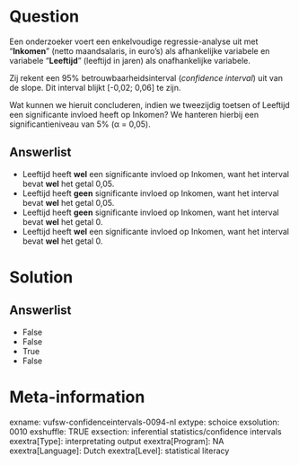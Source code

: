 Question
========
Een onderzoeker voert een enkelvoudige regressie-analyse uit met
"**Inkomen**" (netto maandsalaris, in euro's) als afhankelijke variabele
en variabele "**Leeftijd**" (leeftijd in jaren) als onafhankelijke
variabele.  
  
Zij rekent een 95% betrouwbaarheidsinterval (*confidence interval*) uit
van de slope. Dit interval blijkt \[-0,02; 0,06\] te zijn.  
  
Wat kunnen we hieruit concluderen, indien we tweezijdig toetsen of
Leeftijd een significante invloed heeft op Inkomen? We hanteren hierbij
een significantieniveau van 5% (α = 0,05).

Answerlist
----------
* Leeftijd heeft **wel** een significante invloed op Inkomen, want het
  interval bevat **wel** het getal 0,05.
* Leeftijd heeft **geen** significante invloed op Inkomen, want het
  interval bevat **wel** het getal 0,05.
* Leeftijd heeft **geen** significante invloed op Inkomen, want het
  interval bevat **wel** het getal 0.
* Leeftijd heeft **wel** een significante invloed op Inkomen, want het
  interval bevat **wel** het getal 0.

Solution
========










Answerlist
----------
* False
* False
* True
* False

Meta-information
================
exname: vufsw-confidenceintervals-0094-nl
extype: schoice
exsolution: 0010
exshuffle: TRUE
exsection: inferential statistics/confidence intervals
exextra[Type]: interpretating output
exextra[Program]: NA
exextra[Language]: Dutch
exextra[Level]: statistical literacy

